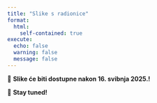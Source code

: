 ---
title: "Slike s radionice"
format: 
  html:
    self-contained: true
execute:
  echo: false
  warning: false
  message: false
---

::: image-announcement
📢 **Slike će biti dostupne nakon 16. svibnja 2025.!**

📸 **Stay tuned!**
:::
